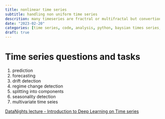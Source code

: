 ```yaml
---
title: nonlinear time series
subtitle: handling non uniform time series
descrition: many timeseries are fractral or multifractal but convertional approches look at them as a evenly spaced sequence of events, can we do better?
date: "2023-02-20"
categories: [time series, code, analysis, python, baysian times series, multilevel modeling] 
draft: true
---
```


# Time series questions and tasks
1. prediction
1. forecasting
1. drift detection
1. regime change detection
1. splitting into components
1. seasonality detection
1. multivariate time seies 


[DataNights lecture - Introduction to Deep Learning on Time series](
https://github.com/naomifridman/DeepLearning_timeseries_introduction)
